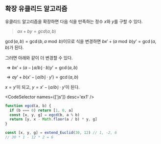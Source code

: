 
## 확장 유클리드 알고리즘

유클리드 알고리즘을 확장하면 다음 식을 만족하는 정수 $x$와 $y$를 구할 수 있다.

> $ax + by = gcd(a, b)$

$\gcd(a, b) = \gcd(b, a \bmod b)$이므로 식을 변경하면 $bx' + (a \bmod b)y' = \gcd(a,b)$가 된다.

그러면 아래와 같이 더 변경할 수 있다.

$\Rightarrow bx' + (a - \lfloor a / b \rfloor \cdot b)y' = \gcd(a,b)$

$\Rightarrow ay' + b(x' - \lfloor a / b \rfloor \cdot y') = \gcd(a,b)$

$x = y'$이 되고, $y = x' - \lfloor a / b \rfloor \cdot y'$이 된다.

<CodeSelector names={['js']} desc='ex1' />

```js
function egcd(a, b) {
  if (b === 0) return [1, 0, a]
  const [x, y, g] = egcd(b, a % b)
  return [y, x - Math.floor(a / b) * y, g]
}

const [x, y, g] = extend_Euclid(30, 12) // 1, -2, 6
// 30 * 1 - 12 * 2 = 6
```

